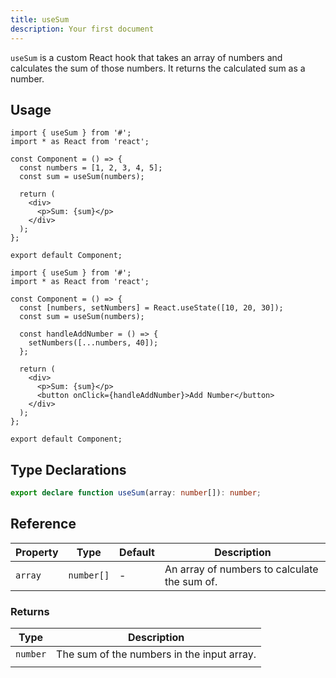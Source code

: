 ```yaml
---
title: useSum
description: Your first document
---
```


`useSum` is a custom React hook that takes an array of numbers and calculates the sum of those numbers. It returns the calculated sum as a number.

## Usage

```tsx
import { useSum } from '#';
import * as React from 'react';

const Component = () => {
  const numbers = [1, 2, 3, 4, 5];
  const sum = useSum(numbers);

  return (
    <div>
      <p>Sum: {sum}</p>
    </div>
  );
};

export default Component;
```

```tsx
import { useSum } from '#';
import * as React from 'react';

const Component = () => {
  const [numbers, setNumbers] = React.useState([10, 20, 30]);
  const sum = useSum(numbers);

  const handleAddNumber = () => {
    setNumbers([...numbers, 40]);
  };

  return (
    <div>
      <p>Sum: {sum}</p>
      <button onClick={handleAddNumber}>Add Number</button>
    </div>
  );
};

export default Component;
```

## Type Declarations

```ts
export declare function useSum(array: number[]): number;
```

## Reference

| Property | Type       | Default | Description                                  |
| -------- | ---------- | ------- | -------------------------------------------- |
| `array`  | `number[]` | -       | An array of numbers to calculate the sum of. |

### Returns

| Type     | Description                                |
| -------- | ------------------------------------------ |
| `number` | The sum of the numbers in the input array. |
|          |
